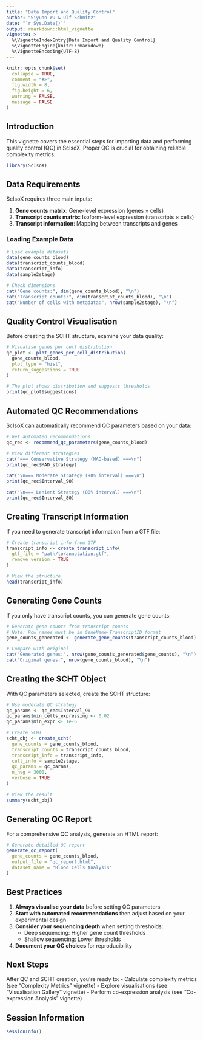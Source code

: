 ```yaml
---
title: "Data Import and Quality Control"
author: "Siyuan Wu & Ulf Schmitz"
date: "`r Sys.Date()`"
output: rmarkdown::html_vignette
vignette: >
  %\VignetteIndexEntry{Data Import and Quality Control}
  %\VignetteEngine{knitr::rmarkdown}
  %\VignetteEncoding{UTF-8}
---
```


```r
knitr::opts_chunk$set(
  collapse = TRUE,
  comment = "#>",
  fig.width = 8,
  fig.height = 6,
  warning = FALSE,
  message = FALSE
)
```

## Introduction

This vignette covers the essential steps for importing data and performing quality control (QC) in ScIsoX. Proper QC is crucial for obtaining reliable complexity metrics.

```r
library(ScIsoX)
```

## Data Requirements

ScIsoX requires three main inputs:

1. **Gene counts matrix**: Gene-level expression (genes × cells)
2. **Transcript counts matrix**: Isoform-level expression (transcripts × cells)  
3. **Transcript information**: Mapping between transcripts and genes

### Loading Example Data

```r
# Load example datasets
data(gene_counts_blood)
data(transcript_counts_blood)
data(transcript_info)
data(sample2stage)

# Check dimensions
cat("Gene counts:", dim(gene_counts_blood), "\n")
cat("Transcript counts:", dim(transcript_counts_blood), "\n")
cat("Number of cells with metadata:", nrow(sample2stage), "\n")
```

## Quality Control Visualisation

Before creating the SCHT structure, examine your data quality:

```r
# Visualise genes per cell distribution
qc_plot <- plot_genes_per_cell_distribution(
  gene_counts_blood,
  plot_type = "hist",
  return_suggestions = TRUE
)

# The plot shows distribution and suggests thresholds
print(qc_plot$suggestions)
```

## Automated QC Recommendations

ScIsoX can automatically recommend QC parameters based on your data:

```r
# Get automated recommendations
qc_rec <- recommend_qc_parameters(gene_counts_blood)

# View different strategies
cat("=== Conservative Strategy (MAD-based) ===\n")
print(qc_rec$MAD_strategy)

cat("\n=== Moderate Strategy (90% interval) ===\n")
print(qc_rec$Interval_90)

cat("\n=== Lenient Strategy (80% interval) ===\n")
print(qc_rec$Interval_80)
```

## Creating Transcript Information

If you need to generate transcript information from a GTF file:

```r
# Create transcript info from GTF
transcript_info <- create_transcript_info(
  gtf_file = "path/to/annotation.gtf",
  remove_version = TRUE
)

# View the structure
head(transcript_info)
```

## Generating Gene Counts

If you only have transcript counts, you can generate gene counts:

```r
# Generate gene counts from transcript counts
# Note: Row names must be in GeneName-TranscriptID format
gene_counts_generated <- generate_gene_counts(transcript_counts_blood)

# Compare with original
cat("Generated genes:", nrow(gene_counts_generated$gene_counts), "\n")
cat("Original genes:", nrow(gene_counts_blood), "\n")
```

## Creating the SCHT Object

With QC parameters selected, create the SCHT structure:

```r
# Use moderate QC strategy
qc_params <- qc_rec$Interval_90
qc_params$min_cells_expressing <- 0.02
qc_params$min_expr <- 1e-6

# Create SCHT
scht_obj <- create_scht(
  gene_counts = gene_counts_blood,
  transcript_counts = transcript_counts_blood,
  transcript_info = transcript_info,
  cell_info = sample2stage,
  qc_params = qc_params,
  n_hvg = 3000,
  verbose = TRUE
)

# View the result
summary(scht_obj)
```

## Generating QC Report

For a comprehensive QC analysis, generate an HTML report:

```r
# Generate detailed QC report
generate_qc_report(
  gene_counts = gene_counts_blood,
  output_file = "qc_report.html",
  dataset_name = "Blood Cells Analysis"
)
```

## Best Practices

1. **Always visualise your data** before setting QC parameters
2. **Start with automated recommendations** then adjust based on your experimental design
3. **Consider your sequencing depth** when setting thresholds:
   - Deep sequencing: Higher gene count thresholds
   - Shallow sequencing: Lower thresholds
4. **Document your QC choices** for reproducibility

## Next Steps

After QC and SCHT creation, you're ready to:
- Calculate complexity metrics (see "Complexity Metrics" vignette)
- Explore visualisations (see "Visualisation Gallery" vignette)
- Perform co-expression analysis (see "Co-expression Analysis" vignette)

## Session Information

```r
sessionInfo()
```